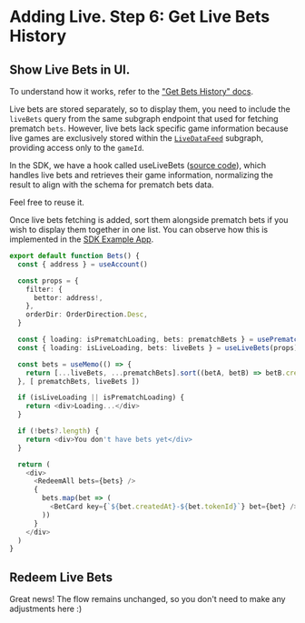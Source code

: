 
# Adding Live. Step 6: Get Live Bets History


## Show Live Bets in UI.

To understand how it works, refer to the ["Get Bets History" docs](/hub/apps/guides/advanced/live/get-bets-history).

Live bets are stored separately, so to display them, you need to include the `liveBets` query from the same subgraph endpoint that used for fetching prematch `bets`.
However, live bets lack specific game information because live games are exclusively stored within the [`LiveDataFeed`](/subgraph/overview#live-endpoints) subgraph,
providing access only to the `gameId`.

In the SDK, we have a hook called useLiveBets ([source code](https://github.com/Azuro-protocol/sdk/blob/v3.1.0/src/hooks/useLiveBets.ts)),
which handles live bets and retrieves their game information, normalizing the result to align with the schema for prematch bets data.

Feel free to reuse it.

Once live bets fetching is added, sort them alongside prematch bets if you wish to display them together in one list.
You can observe how this is implemented in the [SDK Example App](https://github.com/Azuro-protocol/sdk/blob/v3.1.0/examples/nextjs/src/app/bets/page.tsx).

```ts copy filename="BetsHistoryPage"
export default function Bets() {
  const { address } = useAccount()

  const props = {
    filter: {
      bettor: address!,
    },
    orderDir: OrderDirection.Desc,
  }

  const { loading: isPrematchLoading, bets: prematchBets } = usePrematchBets(props)
  const { loading: isLiveLoading, bets: liveBets } = useLiveBets(props)

  const bets = useMemo(() => {
    return [...liveBets, ...prematchBets].sort((betA, betB) => betB.createdAt - betA.createdAt)
  }, [ prematchBets, liveBets ])

  if (isLiveLoading || isPrematchLoading) {
    return <div>Loading...</div>
  }

  if (!bets?.length) {
    return <div>You don't have bets yet</div>
  }

  return (
    <div>
      <RedeemAll bets={bets} />
      {
        bets.map(bet => (
          <BetCard key={`${bet.createdAt}-${bet.tokenId}`} bet={bet} />
        ))
      }
    </div>
  )
}
```

## Redeem Live Bets

Great news! The flow remains unchanged, so you don't need to make any adjustments here :)

